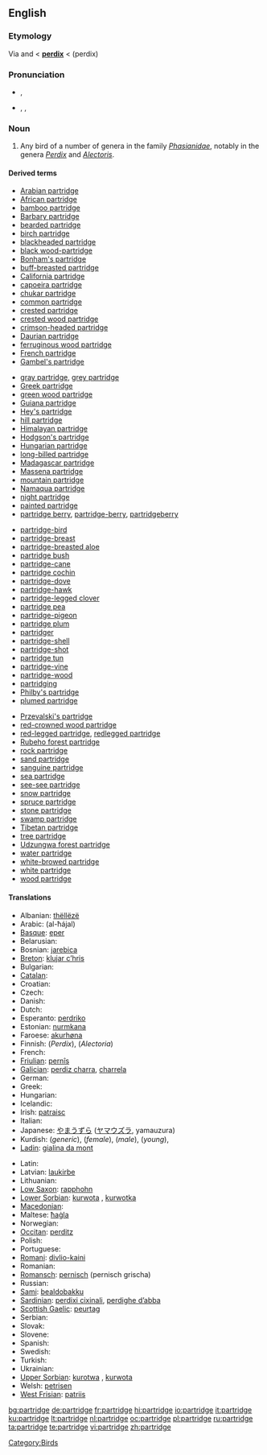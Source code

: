 {{wikipedia}}
==English==

===Etymology===
Via {{etyl|enm}} and {{etyl|fro}} < {{etyl|la}} '''[[perdix]]''' < {{etyl|grc}} '''{{polytonic|[[πέρδιξ]]}}''' (perdix)

===Pronunciation===
* {{a|UK}} {{IPA|/ˈpɑːtrɪʤ/}}, {{SAMPA|/"pA:trIdZ/}}
* {{a|US}} {{enPR|pärʹtrĭj}}, {{IPA|/ˈpɑrtrɪʤ/}}, {{SAMPA|/"pArtrIdZ/}}

===Noun===
{{en-noun|pl2=partridge}}

# Any bird of a number of genera in the family ''[[Phasianidae]]'', notably in the genera ''[[Perdix]]'' and ''[[Alectoris]]''.

====Derived terms====
{{rel-top4|terms derived from ''partridge''}}
* [[Arabian partridge]]
* [[African partridge]]
* [[bamboo partridge]]
* [[Barbary partridge]]
* [[bearded partridge]]
* [[birch partridge]]
* [[blackheaded partridge]]
* [[black wood-partridge]]
* [[Bonham's partridge]]
* [[buff-breasted partridge]]
* [[California partridge]]
* [[capoeira partridge]]
* [[chukar partridge]]
* [[common partridge]]
* [[crested partridge]]
* [[crested wood partridge]]
* [[crimson-headed partridge]]
* [[Daurian partridge]]
* [[ferruginous wood partridge]]
* [[French partridge]]
* [[Gambel's partridge]]
{{rel-mid4}}
* [[gray partridge]], [[grey partridge]]
* [[Greek partridge]]
* [[green wood partridge]]
* [[Guiana partridge]]
* [[Hey's partridge]]
* [[hill partridge]]
* [[Himalayan partridge]]
* [[Hodgson's partridge]]
* [[Hungarian partridge]]
* [[long-billed partridge]]
* [[Madagascar partridge]]
* [[Massena partridge]]
* [[mountain partridge]]
* [[Namaqua partridge]]
* [[night partridge]]
* [[painted partridge]]
* [[partridge berry]], [[partridge-berry]], [[partridgeberry]]
{{rel-mid4}}
* [[partridge-bird]]
* [[partridge-breast]]
* [[partridge-breasted aloe]]
* [[partridge bush]]
* [[partridge-cane]]
* [[partridge cochin]]
* [[partridge-dove]]
* [[partridge-hawk]]
* [[partridge-legged clover]]
* [[partridge pea]]
* [[partridge-pigeon]]
* [[partridge plum]]
* [[partridger]]
* [[partridge-shell]]
* [[partridge-shot]]
* [[partridge tun]]
* [[partridge-vine]]
* [[partridge-wood]]
* [[partridging]]
* [[Philby's partridge]]
* [[plumed partridge]]
{{rel-mid4}}
* [[Przevalski's partridge]]
* [[red-crowned wood partridge]]
* [[red-legged partridge]], [[redlegged partridge]]
* [[Rubeho forest partridge]]
* [[rock partridge]]
* [[sand partridge]]
* [[sanguine partridge]]
* [[sea partridge]]
* [[see-see partridge]]
* [[snow partridge]]
* [[spruce partridge]]
* [[stone partridge]]
* [[swamp partridge]]
* [[Tibetan partridge]]
* [[tree partridge]]
* [[Udzungwa forest partridge]]
* [[water partridge]]
* [[white-browed partridge]]
* [[white partridge]]
* [[wood partridge]]
{{rel-bottom}}

====Translations====
{{trans-top|any bird of the genera ''Perdix'' or ''Alectoris''}}
* Albanian: [[thëllëzë]]
* Arabic: {{Arab|[[حجل|الحجل]]}} (al-ħájal) {{m}}
* [[Basque]]: [[eper]]
* Belarusian: {{t|be|курапатка|f}}
* Bosnian: [[jarebica]] {{f}}
* [[Breton]]: [[klujar c’hris]]
* Bulgarian: {{t|bg|яребица|tr=jarebica|f}}
* [[Catalan]]: {{t|ca|perdiu|m}}
* Croatian: {{t|hr|skvržulja|f}}
* Czech: {{t-|cs|koroptev|f}}
* Danish: {{t+|da|agerhøne}}
* Dutch: {{t+|nl|patrijs|f}}
* Esperanto: [[perdriko]]
* Estonian: [[nurmkana]]
* Faroese: [[akurhøna]]
* Finnish: {{t+|fi|peltopyy}} (''Perdix''), {{t-|fi|punapyy}} (''Alectoria'')
* French: {{t+|fr|perdrix|f}}
* [[Friulian]]: [[pernîs]]
* [[Galician]]: [[perdiz charra]], [[charrela]]
* German: {{t+|de|Rebhuhn|n}}
* Greek: {{t+|el|πέρδικα|f|tr=pérðika|sc=Grek}}
* Hungarian: {{t+|hu|fogoly}}
* Icelandic: {{t|is|akurhænsn}}
* Irish: [[patraisc]]
* Italian: {{t+|it|pernice|f}}
* Japanese: [[やまうずら]] ([[ヤマウズラ]], yamauzura)
* Kurdish: {{t+|ku|kew|m}} (''generic''), {{t|ku|mêkew|f}} (''female''), {{t+|ku|nêrekew|m}} (''male''), {{t+|ku|çêlekew|m|f}} (''young''), {{t-|ku|که‌و|sc=KUchar}}
* [[Ladin]]: [[gialina da mont]] {{f}}
{{trans-mid}}
* Latin: {{t-|la|perdix|c}}
* Latvian: [[laukirbe]]
* Lithuanian: {{t+|lt|kurapka|xs=Lithuanian}}
* [[Low Saxon]]: [[rapphohn]] {{f}}
* [[Lower Sorbian]]: [[kurwota]] {{f}}, [[kurwotka]] {{f}}
* [[Macedonian]]: {{t|mk|еребица|tr=erebica|f}}
* Maltese: [[ħaġla]] {{f}}
* Norwegian: {{t|no|rapphøne}}
* [[Occitan]]: [[perditz]] {{m}}
* Polish: {{t-|pl|kuropatwa|f}}
* Portuguese: {{t+|pt|perdiz|f}}
* [[Romani]]: [[divlio-kaini]] {{f}}
* Romanian: {{t+|ro|potârniche}}
* [[Romansch]]: [[pernisch]] (pernisch grischa)
* Russian: {{t|ru|куропатка|tr=kuropátka|f}}
* [[Sami]]: [[bealdobakku]]
* [[Sardinian]]: [[perdixi cixinali]], [[perdighe d’abba]]
* [[Scottish Gaelic]]: [[peurtag]]
* Serbian: {{t|sr|jаребица|tr=jarebica|f}}
* Slovak: {{t|sk|jarabica|f}}
* Slovene: {{t+|sl|jerebica|f}}
* Spanish: {{t-|es|perdiz|f}}
* Swedish: {{t|sv|rapphöna|c}}
* Turkish: {{t|tr|çilkeklik}}
* Ukrainian: {{t|uk|сiрая курiпка|tr=siraja kuripka|f}}
* [[Upper Sorbian]]: [[kurotwa]] {{f}}, [[kurwota]] {{f}}
* Welsh: [[petrisen]]
* [[West Frisian]]: [[patriis]]
{{trans-bottom}}

[[Category:Birds]]

[[bg:partridge]]
[[de:partridge]]
[[fr:partridge]]
[[hi:partridge]]
[[io:partridge]]
[[it:partridge]]
[[ku:partridge]]
[[lt:partridge]]
[[nl:partridge]]
[[oc:partridge]]
[[pl:partridge]]
[[ru:partridge]]
[[ta:partridge]]
[[te:partridge]]
[[vi:partridge]]
[[zh:partridge]]